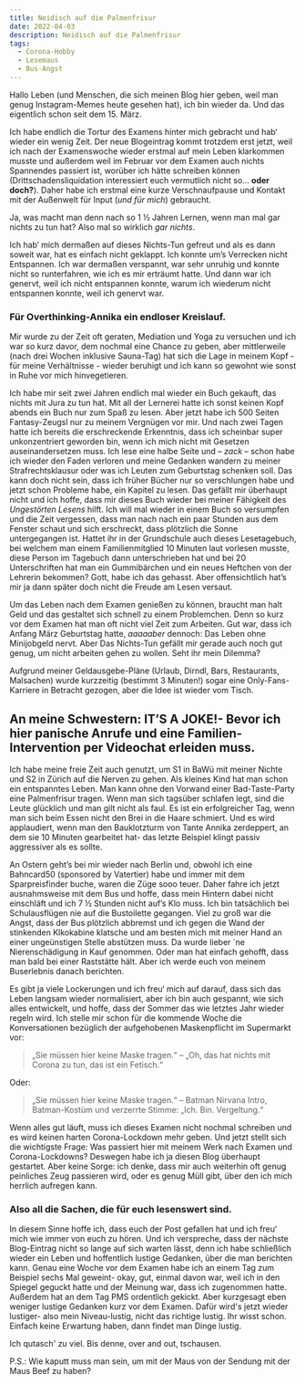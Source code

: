 ```yaml
---
title: Neidisch auf die Palmenfrisur
date: 2022-04-03
description: Neidisch auf die Palmenfrisur 
tags:
  - Corona-Hobby
  - Lesemaus
  - Bus-Angst
---
```


Hallo Leben (und Menschen, die sich meinen Blog hier geben, weil man genug Instagram-Memes heute gesehen hat), ich bin wieder da. 
Und das eigentlich schon seit dem 15. März. 

Ich habe endlich die Tortur des Examens hinter mich gebracht und hab‘ wieder ein wenig Zeit. Der neue Blogeintrag kommt trotzdem erst jetzt, weil ich nach der 
Examenswoche wieder erstmal auf mein Leben klarkommen musste und außerdem weil im Februar vor dem Examen auch nichts Spannendes passiert ist, 
worüber ich hätte schreiben können (Drittschadensliquidation interessiert euch vermutlich nicht so… **oder doch?**). Daher habe ich erstmal eine kurze 
Verschnaufpause und Kontakt mit der Außenwelt für Input (*und für mich*) gebraucht. 

Ja, was macht man denn nach so 1 ½ Jahren Lernen, wenn man mal gar nichts zu tun hat? Also mal so wirklich *gar nichts*.

Ich hab‘ mich dermaßen auf dieses Nichts-Tun gefreut und als es dann soweit war, hat es einfach nicht geklappt. Ich konnte um’s Verrecken nicht Entspannen. Ich war 
dermaßen verspannt, war sehr unruhig und konnte nicht so runterfahren, wie ich es mir erträumt hatte. Und dann war ich genervt, weil ich nicht entspannen konnte, 
warum ich wiederum nicht entspannen konnte, weil ich genervt war. 

### Für Overthinking-Annika ein endloser Kreislauf.

Mir wurde zu der Zeit oft geraten, Mediation und Yoga zu versuchen und ich war *so* kurz davor, dem nochmal eine Chance zu geben, aber mittlerweile 
(nach drei Wochen inklusive Sauna-Tag) hat sich die Lage in meinem Kopf - für meine Verhältnisse - wieder beruhigt und ich kann so gewohnt wie sonst in 
Ruhe vor mich hinvegetieren. 

Ich habe mir seit zwei Jahren endlich mal wieder ein Buch gekauft, das nichts mit Jura zu tun hat. Mit all der Lernerei hatte ich sonst keinen Kopf abends ein 
Buch nur zum Spaß zu lesen. Aber jetzt habe ich 500 Seiten Fantasy-Zeugsl nur zu meinem Vergnügen vor mir. Und nach zwei Tagen hatte ich bereits die erschreckende 
Erkenntnis, dass ich scheinbar super unkonzentriert geworden bin, wenn ich mich nicht mit Gesetzen auseinandersetzen muss. Ich lese eine halbe Seite 
und – *zack* – schon habe ich wieder den Faden verloren und meine Gedanken wandern zu meiner Strafrechtsklausur oder was ich Leuten zum Geburtstag schenken soll. 
Das kann doch nicht sein, dass ich früher Bücher nur so verschlungen habe und jetzt schon Probleme habe, ein Kapitel zu lesen. Das gefällt mir überhaupt nicht 
und ich hoffe, dass mir dieses Buch wieder bei meiner Fähigkeit des *Ungestörten Lesens* hilft. Ich will mal wieder in einem Buch so versumpfen und die Zeit vergessen, 
dass man nach nach ein paar Stunden aus dem Fenster schaut und sich erschreckt, dass plötzlich die Sonne untergegangen ist. 
Hattet ihr in der Grundschule auch dieses Lesetagebuch, bei welchem man einem Familienmitglied 10 Minuten laut vorlesen musste, diese Person im Tagebuch dann 
unterschrieben hat und bei 20 Unterschriften hat man ein Gummibärchen und ein neues Heftchen von der Lehrerin bekommen? Gott, habe ich das gehasst. 
Aber offensichtlich hat’s mir ja dann später doch nicht die Freude am Lesen versaut.

Um das Leben nach dem Examen genießen zu können, braucht man halt Geld und das gestaltet sich schnell zu einem Problemchen. Denn so kurz vor dem Examen hat 
man oft nicht viel Zeit zum Arbeiten. Gut war, dass ich Anfang März Geburtstag hatte, *aaaaaber* dennoch: Das Leben ohne Minijobgeld nervt. Aber Das Nichts-Tun 
gefällt mir gerade auch noch gut genug, um nicht arbeiten gehen zu wollen. Seht ihr mein Dilemma? 

Aufgrund meiner Geldausgebe-Pläne (Urlaub, Dirndl, Bars, Restaurants, Malsachen) wurde kurzzeitig (bestimmt 3 Minuten!) sogar eine Only-Fans-Karriere in Betracht 
gezogen, aber die Idee ist wieder vom Tisch.

## An meine Schwestern: IT’S A JOKE!- Bevor ich hier panische Anrufe und eine Familien-Intervention per Videochat erleiden muss. 

Ich habe meine freie Zeit auch genutzt, um S1 in BaWü mit meiner Nichte und S2 in Zürich auf die Nerven zu gehen. 
Als kleines Kind hat man schon ein entspanntes Leben. Man kann ohne den Vorwand einer Bad-Taste-Party eine Palmenfrisur tragen. Wenn man sich tagsüber schlafen legt, 
sind die Leute glücklich und man gilt nicht als faul. Es ist ein erfolgreicher Tag, wenn man sich beim Essen nicht den Brei in die Haare schmiert. Und es wird 
applaudiert, wenn man den Bauklotzturm von Tante Annika zerdeppert, an dem sie 10 Minuten gearbeitet hat- das letzte Beispiel klingt passiv aggressiver als es 
sollte. 

An Ostern geht’s bei mir wieder nach Berlin und, obwohl ich eine Bahncard50 (sponsored by Vatertier) habe und immer mit dem Sparpreisfinder buche, waren die Züge 
sooo teuer. Daher fahre ich jetzt ausnahmsweise mit dem Bus und hoffe, dass mein Hintern dabei nicht einschläft und ich 7 ½ Stunden nicht auf’s Klo muss. Ich bin 
tatsächlich bei Schulausflügen nie auf die Bustoilette gegangen. Viel zu groß war die Angst, dass der Bus plötzlich abbremst und ich gegen die Wand der stinkenden 
Klkokabine klatsche und am besten mich mit meiner Hand an einer ungeünstigen Stelle abstützen muss. 
Da wurde lieber ´ne Nierenschädigung in Kauf genommen. Oder man hat einfach gehofft, dass man bald bei einer Raststätte hält. Aber ich werde euch von meinem Buserlebnis 
danach berichten.

Es gibt ja viele Lockerungen und ich freu‘ mich auf darauf, dass sich das Leben langsam wieder normalisiert, aber ich bin auch gespannt, wie sich alles 
entwickelt, und hoffe, dass der Sommer das wie letztes Jahr wieder regeln wird. 
Ich stelle mir schon für die kommende Woche die Konversationen bezüglich der aufgehobenen Maskenpflicht im Supermarkt vor:

> „Sie müssen hier keine Maske tragen.“ – „Oh, das hat nichts mit Corona zu tun, das ist ein Fetisch.“

Oder:

> „Sie müssen hier keine Maske tragen.“ – Batman Nirvana Intro, Batman-Kostüm und verzerrte Stimme: „Ich. Bin. Vergeltung.“

Wenn alles gut läuft, muss ich dieses Examen nicht nochmal schreiben und es wird keinen harten Corona-Lockdown mehr geben. 
Und jetzt stellt sich die wichtigste Frage: Was passiert hier mit meinem Werk nach Examen und Corona-Lockdowns? Deswegen habe ich ja diesen Blog überhaupt 
gestartet. Aber keine Sorge: ich denke, dass mir auch weiterhin oft genug peinliches Zeug passieren wird, oder es genug Müll gibt, über den ich mich herrlich 
aufregen kann.

### Also all die Sachen, die für euch lesenswert sind. 

In diesem Sinne hoffe ich, dass euch der Post gefallen hat und ich freu‘ mich wie immer von euch zu hören. Und ich verspreche, dass der nächste Blog-Eintrag nicht 
so lange auf sich warten lässt, denn ich habe schließlich wieder ein Leben und hoffentlich lustige Gedanken, über die man berichten kann.
Genau eine Woche vor dem Examen habe ich an einem Tag zum Beispiel sechs Mal geweint- okay, gut, einmal davon war, weil ich in den Spiegel geguckt hatte und der 
Meinung war, dass ich zugenommen hatte. Außerdem hat an dem Tag PMS ordentlich gekickt. Aber kurzgesagt eben weniger lustige Gedanken kurz vor dem Examen. 
Dafür wird's jetzt wieder lustiger- also mein Niveau-lustig, nicht das richtige lustig. Ihr wisst schon. Einfach keine Erwartung haben, dann findet man Dinge lustig. 

Ich qutasch' zu viel. Bis denne, over and out, tschausen.

P.S.: Wie kaputt muss man sein, um mit der Maus von der Sendung mit der Maus Beef zu haben? 
